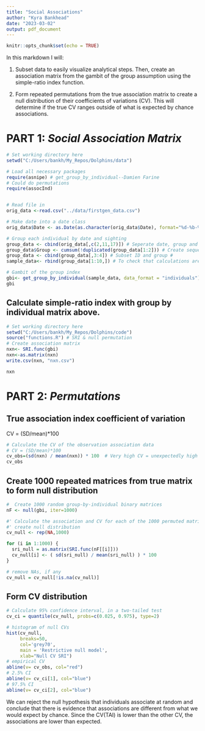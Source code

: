 ```yaml
---
title: "Social Associations"
author: "Kyra Bankhead"
date: "2023-03-02"
output: pdf_document
---
```


```r
knitr::opts_chunk$set(echo = TRUE)
```


In this markdown I will:

1. Subset data to easily visualize analytical steps. Then, create an association matrix from the gambit of the group assumption using the simple-ratio index function.

2. Form repeated permutations from the true association matrix to create a null distribution of their coefficients of variations (CV). This will determine if the true CV ranges outside of what is expected by chance associations.


# PART 1: *Social Association Matrix*

```r
# Set working directory here
setwd("C:/Users/bankh/My_Repos/Dolphins/data")

# Load all necessary packages
require(asnipe) # get_group_by_individual--Damien Farine
# Could do permutations
require(assocInd)


# Read file in
orig_data <-read.csv("../data/firstgen_data.csv")

# Make date into a date class
orig_data$Date <- as.Date(as.character(orig_data$Date), format="%d-%b-%y")

# Group each individual by date and sighting
group_data <- cbind(orig_data[,c(2,11,17)]) # Seperate date, group and ID
group_data$Group <- cumsum(!duplicated(group_data[1:2])) # Create sequential group # by date
group_data <- cbind(group_data[,3:4]) # Subset ID and group #
sample_data<- rbind(group_data[1:10,]) # To check that calculations are correct

# Gambit of the group index
gbi<- get_group_by_individual(sample_data, data_format = "individuals")
gbi

```

## Calculate simple-ratio index with group by individual matrix above.

```r
# Set working directory here
setwd("C:/Users/bankh/My_Repos/Dolphins/code")
source("functions.R") # SRI & null permutation
# Create association matrix
nxn<- SRI.func(gbi)
nxn<-as.matrix(nxn)
write.csv(nxn, "nxn.csv")

nxn

```

# PART 2: *Permutations*

## True association index coefficient of variation
CV = (SD/mean)*100

```r
# Calculate the CV of the observation association data
# CV = (SD/mean)*100
cv_obs=(sd(nxn) / mean(nxn)) * 100  # Very high CV = unexpectedly high or low association indices in the empirical distribution
cv_obs

```

## Create 1000 repeated matrices from true matrix to form null distribution

```r

#  Create 1000 random group-by-individual binary matrices
nF <- null(gbi, iter=1000)

#' Calculate the association and CV for each of the 1000 permuted matrices to
#' create null distribution
cv_null <- rep(NA,1000)

for (i in 1:1000) {
  sri_null = as.matrix(SRI.func(nF[[i]]))
  cv_null[i] <- ( sd(sri_null) / mean(sri_null) ) * 100
}

# remove NAs, if any
cv_null = cv_null[!is.na(cv_null)]

```

## Form CV distribution

```r
# Calculate 95% confidence interval, in a two-tailed test
cv_ci = quantile(cv_null, probs=c(0.025, 0.975), type=2)

# histogram of null CVs
hist(cv_null, 
     breaks=50, 
     col='grey70',
     main = 'Restrictive null model',
     xlab="Null CV SRI")
# empirical CV
abline(v= cv_obs, col="red")
# 2.5% CI
abline(v= cv_ci[1], col="blue")
# 97.5% CI
abline(v= cv_ci[2], col="blue")
```

We can reject the null hypothesis that individuals associate at random and conclude that there is evidence that associations are different from what we would expect by chance. Since the CV(TAI) is lower than the other CV, the associations are lower than expected.
